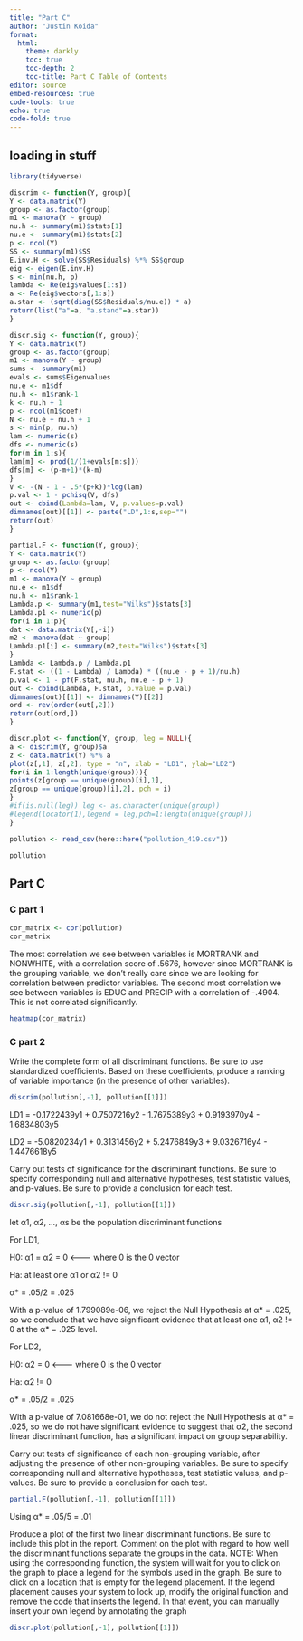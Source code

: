 ```yaml
---
title: "Part C"
author: "Justin Koida"
format: 
  html:
    theme: darkly
    toc: true
    toc-depth: 2
    toc-title: Part C Table of Contents
editor: source
embed-resources: true
code-tools: true
echo: true
code-fold: true
---
```


## loading in stuff

```r
library(tidyverse)
```

```r
discrim <- function(Y, group){
Y <- data.matrix(Y)
group <- as.factor(group)
m1 <- manova(Y ~ group)
nu.h <- summary(m1)$stats[1]
nu.e <- summary(m1)$stats[2]
p <- ncol(Y)
SS <- summary(m1)$SS
E.inv.H <- solve(SS$Residuals) %*% SS$group
eig <- eigen(E.inv.H)
s <- min(nu.h, p)
lambda <- Re(eig$values[1:s])
a <- Re(eig$vectors[,1:s])
a.star <- (sqrt(diag(SS$Residuals/nu.e)) * a)
return(list("a"=a, "a.stand"=a.star))
}

discr.sig <- function(Y, group){
Y <- data.matrix(Y)
group <- as.factor(group)
m1 <- manova(Y ~ group)
sums <- summary(m1)
evals <- sums$Eigenvalues
nu.e <- m1$df
nu.h <- m1$rank-1
k <- nu.h + 1
p <- ncol(m1$coef)
N <- nu.e + nu.h + 1
s <- min(p, nu.h)
lam <- numeric(s)
dfs <- numeric(s)
for(m in 1:s){
lam[m] <- prod(1/(1+evals[m:s]))
dfs[m] <- (p-m+1)*(k-m)
}
V <- -(N - 1 - .5*(p+k))*log(lam)
p.val <- 1 - pchisq(V, dfs)
out <- cbind(Lambda=lam, V, p.values=p.val)
dimnames(out)[[1]] <- paste("LD",1:s,sep="")
return(out)
}

partial.F <- function(Y, group){
Y <- data.matrix(Y)
group <- as.factor(group)
p <- ncol(Y)
m1 <- manova(Y ~ group)
nu.e <- m1$df
nu.h <- m1$rank-1
Lambda.p <- summary(m1,test="Wilks")$stats[3]
Lambda.p1 <- numeric(p)
for(i in 1:p){
dat <- data.matrix(Y[,-i])
m2 <- manova(dat ~ group)
Lambda.p1[i] <- summary(m2,test="Wilks")$stats[3]
}
Lambda <- Lambda.p / Lambda.p1
F.stat <- ((1 - Lambda) / Lambda) * ((nu.e - p + 1)/nu.h)
p.val <- 1 - pf(F.stat, nu.h, nu.e - p + 1)
out <- cbind(Lambda, F.stat, p.value = p.val)
dimnames(out)[[1]] <- dimnames(Y)[[2]]
ord <- rev(order(out[,2]))
return(out[ord,])
}

discr.plot <- function(Y, group, leg = NULL){
a <- discrim(Y, group)$a
z <- data.matrix(Y) %*% a
plot(z[,1], z[,2], type = "n", xlab = "LD1", ylab="LD2")
for(i in 1:length(unique(group))){
points(z[group == unique(group)[i],1],
z[group == unique(group)[i],2], pch = i)
}
#if(is.null(leg)) leg <- as.character(unique(group))
#legend(locator(1),legend = leg,pch=1:length(unique(group)))
}
```

```r
pollution <- read_csv(here::here("pollution_419.csv"))

pollution
```


## Part C


### C part 1

```r
cor_matrix <- cor(pollution)
cor_matrix
```
The most correlation we see between variables is MORTRANK and NONWHITE, with a correlation score of .5676, however since MORTRANK is the grouping variable, we don't really care since we are looking for correlation between predictor variables. The second most correlation we see between variables is EDUC and PRECIP with a correlation of -.4904. This is not correlated significantly. 

```r
heatmap(cor_matrix)
```


### C part 2


Write the complete form of all discriminant functions. Be sure to use standardized
coefficients. Based on these coefficients, produce a ranking of variable importance
(in the presence of other variables).

```r
discrim(pollution[,-1], pollution[[1]])
```
LD1 = -0.1722439y1 + 0.7507216y2 - 1.7675389y3 + 0.9193970y4 - 1.6834803y5

LD2 = -5.0820234y1 + 0.3131456y2 + 5.2476849y3 + 9.0326716y4 - 1.4476618y5
 
Carry out tests of significance for the discriminant functions. Be sure to specify
corresponding null and alternative hypotheses, test statistic values, and p-values.
Be sure to provide a conclusion for each test.

```r
discr.sig(pollution[,-1], pollution[[1]])
```
let α1, α2, ..., αs be the population discriminant functions

For LD1,

H0: α1 = α2 = 0 <------- where 0 is the 0 vector

Ha: at least one α1 or α2 != 0

α* = .05/2 = .025

With a p-value of 1.799089e-06, we reject the Null Hypothesis at α* = .025, so we conclude that we have significant evidence that at least one α1, α2 != 0 at the α* = .025 level.


For LD2,

H0: α2 = 0 <------- where 0 is the 0 vector

Ha: α2 != 0

α* = .05/2 = .025

With a p-value of 7.081668e-01, we do not reject the Null Hypothesis at α* = .025, so we do not have significant evidence to suggest that α2, the second linear discriminant function, has a significant impact on group separability.


Carry out tests of significance of each non-grouping variable, after adjusting the
presence of other non-grouping variables. Be sure to specify corresponding null and
alternative hypotheses, test statistic values, and p-values. Be sure to provide a
conclusion for each test.

```r
partial.F(pollution[,-1], pollution[[1]])
```


Using α* = .05/5 = .01




Produce a plot of the first two linear discriminant functions. Be sure to include this
plot in the report. Comment on the plot with regard to how well the discriminant
functions separate the groups in the data. NOTE: When using the corresponding
function, the system will wait for you to click on the graph to place a legend for the
symbols used in the graph. Be sure to click on a location that is empty for the legend
placement. If the legend placement causes your system to lock up, modify the
original function and remove the code that inserts the legend. In that event, you can
manually insert your own legend by annotating the graph

```r
discr.plot(pollution[,-1], pollution[[1]])
```

